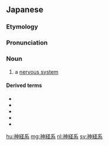 ==Japanese==
{{DEFAULTSORT:しんけいけい}}
{{wikipedia|lang=ja}}
{{ja-kanjitab|しん|けい|けい|yomi=o}}

===Etymology===
{{suf|ja|神経|系|tr1=shinkei|tr2=kei|t1=[[nerve]]|t2=[[system]]}}

===Pronunciation===
{{ja-pron|しんけいけい|y=ko|acc=0}}

===Noun===
{{ja-noun|しんけいけい}}

# a [[nervous system]]

====Derived terms====
* {{ja-r|中%枢%神%経%系|ちゅう%すう% しん%けい%けい}}
* {{ja-r|末%梢%神%経%系|まっ%しょう% しん%けい%けい}}
* {{ja-r|自%律%神%経%系|じ%りつ% しん%けい%けい}}
* {{ja-r|交%感%神%経%系|こう%かん% しん%けい%けい}}
* {{ja-r|副%交%感%神%経%系|ふく%こう%かん% しん%けい%けい}}

{{C|ja|Organ systems|Neuroanatomy}}

[[hu:神経系]]
[[mg:神経系]]
[[nl:神経系]]
[[sv:神経系]]